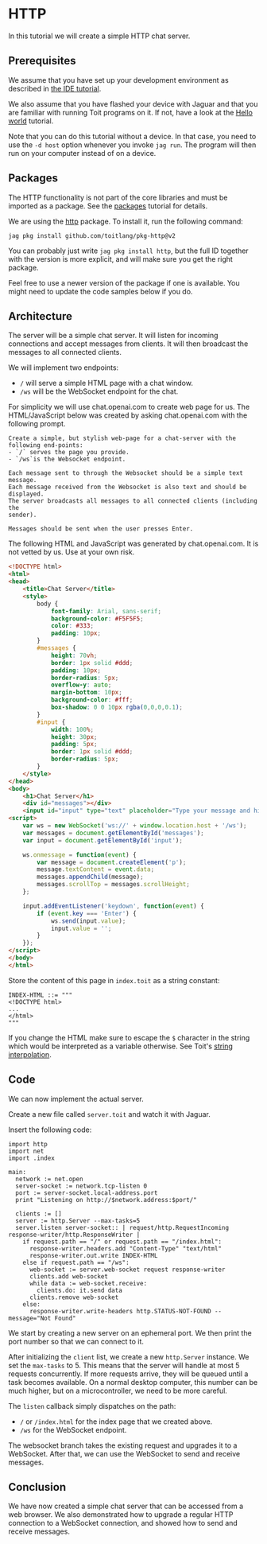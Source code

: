 # HTTP
In this tutorial we will create a simple HTTP chat server.

## Prerequisites
We assume that you have set up your development environment as described
in [the IDE tutorial](../../setup/ide).

We also assume that you have flashed your device with Jaguar and that
you are familiar with running Toit programs on it.
If not, have a look at the [Hello world](../../setup/firstprogram) tutorial.

Note that you can do this tutorial without a device. In that case,
you need to use the `-d host` option whenever you invoke
`jag run`. The program will then run on your computer instead of on
a device.

## Packages
The HTTP functionality is not part of the core libraries and must be
imported as a package. See the [packages](../../setup/packages)
tutorial for details.

We are using the [http](https://pkg.toit.io/package/github.com%2Ftoitlang%2Fpkg-http@v2)
package. To install it, run the following command:

``` shell
jag pkg install github.com/toitlang/pkg-http@v2
```

<Note>

You can probably just write `jag pkg install http`, but the full ID together
with the version is more explicit, and will make sure you get the right package.

Feel free to use a newer version of the package if one is available. You
might need to update the code samples below if you do.

</Note>

## Architecture
The server will be a simple chat server. It will listen for incoming
connections and accept messages from clients. It will then broadcast
the messages to all connected clients.

We will implement two endpoints:
- `/` will serve a simple HTML page with a chat window.
- `/ws` will be the WebSocket endpoint for the chat.

For simplicity we will use chat.openai.com to create web page for
us. The HTML/JavaScript below was created by asking
chat.openai.com with the following prompt.

``` text
Create a simple, but stylish web-page for a chat-server with the following end-points:
- `/` serves the page you provide.
- `/ws`is the Websocket endpoint.

Each message sent to through the Websocket should be a simple text message.
Each message received from the Websocket is also text and should be displayed.
The server broadcasts all messages to all connected clients (including the
sender).

Messages should be sent when the user presses Enter.
```

The following HTML and JavaScript was generated by chat.openai.com. It is
not vetted by us. Use at your own risk.

``` html
<!DOCTYPE html>
<html>
<head>
    <title>Chat Server</title>
    <style>
        body {
            font-family: Arial, sans-serif;
            background-color: #F5F5F5;
            color: #333;
            padding: 10px;
        }
        #messages {
            height: 70vh;
            border: 1px solid #ddd;
            padding: 10px;
            border-radius: 5px;
            overflow-y: auto;
            margin-bottom: 10px;
            background-color: #fff;
            box-shadow: 0 0 10px rgba(0,0,0,0.1);
        }
        #input {
            width: 100%;
            height: 30px;
            padding: 5px;
            border: 1px solid #ddd;
            border-radius: 5px;
        }
    </style>
</head>
<body>
    <h1>Chat Server</h1>
    <div id="messages"></div>
    <input id="input" type="text" placeholder="Type your message and hit Enter...">
<script>
    var ws = new WebSocket('ws://' + window.location.host + '/ws');
    var messages = document.getElementById('messages');
    var input = document.getElementById('input');

    ws.onmessage = function(event) {
        var message = document.createElement('p');
        message.textContent = event.data;
        messages.appendChild(message);
        messages.scrollTop = messages.scrollHeight;
    };

    input.addEventListener('keydown', function(event) {
        if (event.key === 'Enter') {
            ws.send(input.value);
            input.value = '';
        }
    });
</script>
</body>
</html>
```

Store the content of this page in `index.toit` as a string constant:

<!-- CODE FILENAME index.toit -->
``` toit
INDEX-HTML ::= """
<!DOCTYPE html>
...
</html>
"""
```
If you change the HTML make sure to escape the `$` character in the string
which would be interpreted as a variable otherwise. See Toit's
[string interpolation](../../../language/strings#string-interpolation).

## Code
We can now implement the actual server.

Create a new file called `server.toit` and watch it with Jaguar.

Insert the following code:

<!-- RESET CODE -->
<!-- ANALYZE CODE -->
``` toit
import http
import net
import .index

main:
  network := net.open
  server-socket := network.tcp-listen 0
  port := server-socket.local-address.port
  print "Listening on http://$network.address:$port/"

  clients := []
  server := http.Server --max-tasks=5
  server.listen server-socket:: | request/http.RequestIncoming response-writer/http.ResponseWriter |
    if request.path == "/" or request.path == "/index.html":
      response-writer.headers.add "Content-Type" "text/html"
      response-writer.out.write INDEX-HTML
    else if request.path == "/ws":
      web-socket := server.web-socket request response-writer
      clients.add web-socket
      while data := web-socket.receive:
        clients.do: it.send data
      clients.remove web-socket
    else:
      response-writer.write-headers http.STATUS-NOT-FOUND --message="Not Found"
```

We start by creating a new server on an ephemeral port. We then print
the port number so that we can connect to it.

After initializing the `client` list, we create a new `http.Server`
instance. We set the `max-tasks` to 5. This means that the server will
handle at most 5 requests concurrently. If more requests arrive, they
will be queued until a task becomes available. On a normal desktop
computer, this number can be much higher, but on a microcontroller, we
need to be more careful.

The `listen` callback simply dispatches on the path:
- `/` or `/index.html` for the index page that we created above.
- `/ws` for the WebSocket endpoint.

The websocket branch takes the existing request and upgrades it to a
WebSocket. After that, we can use the WebSocket to send and receive
messages.

## Conclusion
We have now created a simple chat server that can be accessed from a
web browser. We also demonstrated how to upgrade a regular HTTP
connection to a WebSocket connection, and showed how to send and
receive messages.

